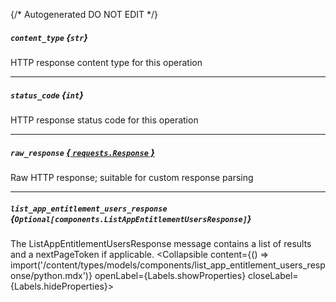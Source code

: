 {/* Autogenerated DO NOT EDIT  */}

##### `content_type` *{`str`}*
HTTP response content type for this operation

---
##### `status_code` *{`int`}*
HTTP response status code for this operation

---
##### `raw_response` [*{ `requests.Response` }*](https://requests.readthedocs.io/en/latest/api/#requests.Response)
Raw HTTP response; suitable for custom response parsing

---
##### `list_app_entitlement_users_response` *{`Optional[components.ListAppEntitlementUsersResponse]`}*
The ListAppEntitlementUsersResponse message contains a list of results and a nextPageToken if applicable.
<Collapsible content={() => import('/content/types/models/components/list_app_entitlement_users_response/python.mdx')} openLabel={Labels.showProperties} closeLabel={Labels.hideProperties}>
</Collapsible>


